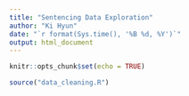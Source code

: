 ```yaml
---
title: "Sentencing Data Exploration"
author: "Ki Hyun"
date: "`r format(Sys.time(), '%B %d, %Y')`"
output: html_document
---
```


```r
knitr::opts_chunk$set(echo = TRUE)
```

```r
source("data_cleaning.R")
```